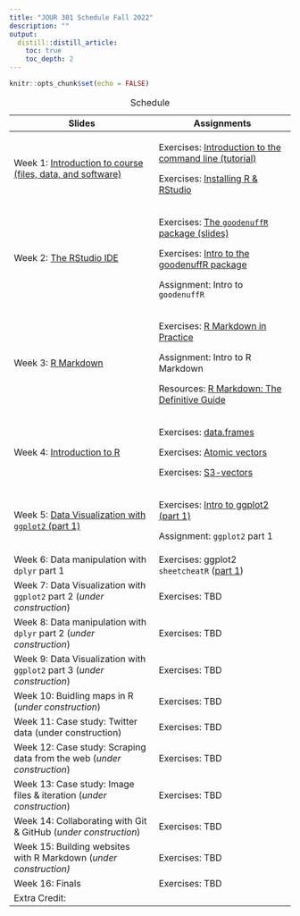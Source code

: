 ```yaml
---
title: "JOUR 301 Schedule Fall 2022"
description: ""
output:
  distill::distill_article:
    toc: true
    toc_depth: 2
---
```


```r
knitr::opts_chunk$set(echo = FALSE)
```

+---------------------------------------------------------------------------------------------------------------------------------------+------------------------------------------------------------------------------------------------------------------------------+
| Slides                                                                                                                                | Assignments                                                                                                                  |
+=======================================================================================================================================+==============================================================================================================================+
| Week 1: [Introduction to course (files, data, and software)](https://mjfrigaard.github.io/FA22-JOUR301/slides/intro-to-course.html#1) | Exercises: [Introduction to the command line (tutorial)](https://mjfrigaard.shinyapps.io/command-line/)                      |
|                                                                                                                                       |                                                                                                                              |
|                                                                                                                                       | Exercises: [Installing R & RStudio](https://mjfrigaard.github.io/FA22-JOUR301/exercises/install-r-rstudio.html)              |
+---------------------------------------------------------------------------------------------------------------------------------------+------------------------------------------------------------------------------------------------------------------------------+
| Week 2: [The RStudio IDE](https://mjfrigaard.github.io/FA22-JOUR301/slides/rstudio-ide-intro.html)                                    | Exercises: [The `goodenuffR` package (slides)](https://mjfrigaard.github.io/FA22-JOUR301/exercises/intro-to-goodenuffR.html) |
|                                                                                                                                       |                                                                                                                              |
|                                                                                                                                       | Exercises: [Intro to the goodenuffR package](https://mjfrigaard.github.io/FA22-JOUR301/exercises/goodenuffR.html)            |
|                                                                                                                                       |                                                                                                                              |
|                                                                                                                                       | Assignment: Intro to `goodenuffR`                                                                                            |
+---------------------------------------------------------------------------------------------------------------------------------------+------------------------------------------------------------------------------------------------------------------------------+
| Week 3: [R Markdown](https://mjfrigaard.github.io/FA22-JOUR301/slides/intro-to-rmarkdown.html)                                        | Exercises: [R Markdown in Practice](https://mjfrigaard.github.io/FA22-JOUR301/exercises/rmarkdown-in-practice.html)          |
|                                                                                                                                       |                                                                                                                              |
|                                                                                                                                       | Assignment: Intro to R Markdown                                                                                              |
|                                                                                                                                       |                                                                                                                              |
|                                                                                                                                       | Resources: [R Markdown: The Definitive Guide](https://bookdown.org/yihui/rmarkdown/)                                         |
+---------------------------------------------------------------------------------------------------------------------------------------+------------------------------------------------------------------------------------------------------------------------------+
| Week 4: [Introduction to R](https://mjfrigaard.github.io/FA22-JOUR301/slides/intro-r-prog.html#1)                                     | Exercises: [data.frames](https://mjfrigaard.shinyapps.io/dataframes/)                                                        |
|                                                                                                                                       |                                                                                                                              |
|                                                                                                                                       | Exercises: [Atomic vectors](https://mjfrigaard.shinyapps.io/atomic-vectors/)                                                 |
|                                                                                                                                       |                                                                                                                              |
|                                                                                                                                       | Exercises: [S3-vectors](https://mjfrigaard.shinyapps.io/S3-vectors/)                                                         |
+---------------------------------------------------------------------------------------------------------------------------------------+------------------------------------------------------------------------------------------------------------------------------+
| Week 5: [Data Visualization with `ggplot2` (part 1)](https://mjfrigaard.github.io/FA22-JOUR301/slides/ggp2-part-01.html)              | Exercises: [Intro to ggplot2 (part 1)](https://mjfrigaard.github.io/FA22-JOUR301/exercises/intro-to-ggplot2.html)            |
|                                                                                                                                       |                                                                                                                              |
|                                                                                                                                       | Assignment: `ggplot2` part 1                                                                                                 |
+---------------------------------------------------------------------------------------------------------------------------------------+------------------------------------------------------------------------------------------------------------------------------+
| Week 6: Data manipulation with `dplyr` part 1                                                                                         | Exercises: ggplot2 `sheetcheatR` ([part 1](https://mjfrigaard.shinyapps.io/ggp2-01/))                                        |
+---------------------------------------------------------------------------------------------------------------------------------------+------------------------------------------------------------------------------------------------------------------------------+
| Week 7: Data Visualization with `ggplot2` part 2 (*under construction*)                                                               | Exercises: TBD                                                                                                               |
+---------------------------------------------------------------------------------------------------------------------------------------+------------------------------------------------------------------------------------------------------------------------------+
| Week 8: Data manipulation with `dplyr` part 2 (*under construction*)                                                                  | Exercises: TBD                                                                                                               |
+---------------------------------------------------------------------------------------------------------------------------------------+------------------------------------------------------------------------------------------------------------------------------+
| Week 9: Data Visualization with `ggplot2` part 3 (*under construction*)                                                               | Exercises: TBD                                                                                                               |
+---------------------------------------------------------------------------------------------------------------------------------------+------------------------------------------------------------------------------------------------------------------------------+
| Week 10: Buidling maps in R (*under construction*)                                                                                    | Exercises: TBD                                                                                                               |
+---------------------------------------------------------------------------------------------------------------------------------------+------------------------------------------------------------------------------------------------------------------------------+
| Week 11: Case study: Twitter data (under construction)                                                                                | Exercises: TBD                                                                                                               |
+---------------------------------------------------------------------------------------------------------------------------------------+------------------------------------------------------------------------------------------------------------------------------+
| Week 12: Case study: Scraping data from the web (*under construction*)                                                                | Exercises: TBD                                                                                                               |
+---------------------------------------------------------------------------------------------------------------------------------------+------------------------------------------------------------------------------------------------------------------------------+
| Week 13: Case study: Image files & iteration (*under construction*)                                                                   | Exercises: TBD                                                                                                               |
+---------------------------------------------------------------------------------------------------------------------------------------+------------------------------------------------------------------------------------------------------------------------------+
| Week 14: Collaborating with Git & GitHub (*under construction*)                                                                       | Exercises: TBD                                                                                                               |
+---------------------------------------------------------------------------------------------------------------------------------------+------------------------------------------------------------------------------------------------------------------------------+
| Week 15: Building websites with R Markdown (*under construction)*                                                                     | Exercises: TBD                                                                                                               |
+---------------------------------------------------------------------------------------------------------------------------------------+------------------------------------------------------------------------------------------------------------------------------+
| Week 16: Finals                                                                                                                       | Exercises: TBD                                                                                                               |
+---------------------------------------------------------------------------------------------------------------------------------------+------------------------------------------------------------------------------------------------------------------------------+
| Extra Credit:                                                                                                                         |                                                                                                                              |
+---------------------------------------------------------------------------------------------------------------------------------------+------------------------------------------------------------------------------------------------------------------------------+

: Schedule
